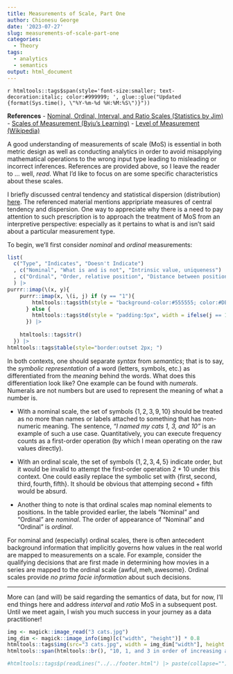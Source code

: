 ```yaml
---
title: Measurements of Scale, Part One
author: Chionesu George
date: '2023-07-27'
slug: measurements-of-scale-part-one
categories:
  - Theory
tags:
  - analytics
  - semantics
output: html_document
---
```

`r htmltools::tags$span(style='font-size:smaller; text-decoration:italic; color:#999999; ', glue::glue("Updated {format(Sys.time(), \"%Y-%m-%d %H:%M:%S\")}"))`

**References**
- [Nominal, Ordinal, Interval, and Ratio Scales (Statistics by Jim)](https://statisticsbyjim.com/basics/nominal-ordinal-interval-ratio-scales/)
- [Scales of Measurement (Byju's Learning)](https://byjus.com/maths/scales-of-measurement/)
- [Level of Measurement (Wikipedia)](https://en.wikipedia.org/wiki/Level_of_measurement#)
		
A good understanding of measurements of scale (MoS) is essential in both metric design as well as conducting analytics in order to avoid misapplying mathematical operations to the wrong input type leading to misleading or incorrect inferences.  References are provided above, so I leave the reader to … well, _read_.
What I'd like to focus on are some specific characteristics about these scales.  

I briefly discussed central tendency and statistical dispersion (distribution) [here](https://delriaan.github.io/2023/07/15/distributions-and-some-mean-advice/). The referenced material mentions appripriate measures of central tendency and dispersion.  One way to appreciate why there is a need to pay attention to such prescription is to approach the treatment of MoS from an interpretive perspective: especially as it pertains to what is and isn't said about a particular measurement type.  

To begin, we'll first consider _nominal_ and _ordinal_ measurements:

```r
list(
  c("Type", "Indicates", "Doesn't Indicate")
  , c("Nominal", "What is and is not", "Intrinsic value, uniqueness")
  , c("Ordinal", "Order, relative position", "Distance between positions; intrinsic value at each position")
  ) |>
purrr::imap(\(x, y){ 
    purrr::imap(x, \(i, j) if (y == "1"){ 
        htmltools::tags$th(style = "background-color:#555555; color:#DEDADF; padding:5px; ", width = ifelse(j == 1, "10%", "45%"), i) 
      } else { 
        htmltools::tags$td(style = "padding:5px", width = ifelse(j == 1, "10%", "45%"), i) 
      }) |> 
    
    htmltools::tags$tr()
  }) |>
htmltools::tags$table(style="border:outset 2px; ")
```

In both contexts, one should separate _syntax_ from _semantics_; that is to say, the _symbolic representation_ of a word (letters, symbols, etc.) as differentiated from the _meaning_ behind the words. What does this differentiation look like?  One example can be found with _numerals_. Numerals are not numbers but are used to represent the meaning of what a number is. 

- With a nominal scale, the set of symbols $\{1, 2, 3, 9, 10\}$ should be treated as no more than names or labels attached to something that has non-numeric meaning.  The sentence, _"I named my cats 1, 3, and 10"_ is an example of such a use case.  Quantitatively, you can execute frequency counts as a first-order operation (by which I mean operating on the raw values directly).

- With an ordinal scale, the set of symbols $\{1, 2, 3, 4, 5\}$ indicate order, but it would be invalid to attempt the first-order operation $2 + 10$ under this context.  One could easily replace the symbolic set with $\{\text{first}, \text{second}, \text{third}, \text{fourth}, \text{fifth}\}$.  It should be obvious that attemping $\text{second} + \text{fifth}$ would be absurd.

- Another thing to note is that ordinal scales map nominal elements to positions.  In the table provided earlier, the labels "Nominal" and "Ordinal" are _nominal_.  The order of appearance of "Nominal" and "Ordinal" is _ordinal_.

For nominal and (especially) ordinal scales, there is often antecedent background information that implicitly governs how values in the real world are mapped to measurements on a scale.  For example, consider the qualifying decisions that are first made in determining how movies in a series are mapped to the ordinal scale $\{\text{awful}, \text{meh}, \text{awesome}\}$.  Ordinal scales provide _no prima facie information_ about such decisions.

<hr style="width:100%">
More can (and will) be said regarding the semantics of data, but for now, I'll end things here and address _interval_ and _ratio_ MoS in a subsequent post. Until we meet again, I wish you much success in your journey as a data practitioner!

```r
img <- magick::image_read("3 cats.jpg")
img_dim <- magick::image_info(img)[c("width", "height")] * 0.8
htmltools::tags$img(src="3 cats.jpg", width = img_dim["width"], height = img_dim["height"]) |>
htmltools::span(htmltools::br(), "10, 1, and 3 in order of increasing age")

#htmltools::tags$p(readLines("../../footer.html") |> paste(collapse="") |> htmltools::HTML())
```


